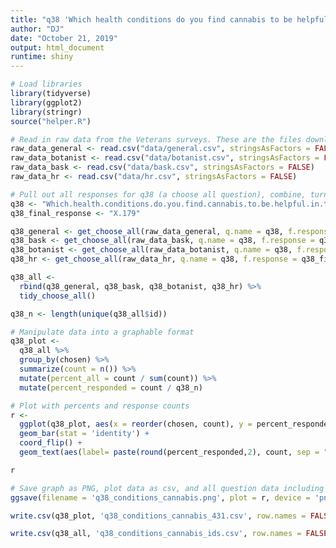 ```yaml
---
title: "q38 'Which health conditions do you find cannabis to be helpful in treating? (Please select all that apply)' (National Veterans)"
author: "DJ"
date: "October 21, 2019"
output: html_document
runtime: shiny
---
```


```r
# Load libraries
library(tidyverse)
library(ggplot2)
library(stringr)
source("helper.R")
```

```r
# Read in raw data from the Veterans surveys. These are the files downloaded from survey monkey saved as a .csv
raw_data_general <- read.csv("data/general.csv", stringsAsFactors = FALSE)
raw_data_botanist <- read.csv("data/botanist.csv", stringsAsFactors = FALSE)
raw_data_bask <- read.csv("data/bask.csv", stringsAsFactors = FALSE)
raw_data_hr <- read.csv("data/hr.csv", stringsAsFactors = FALSE)
```

```r
# Pull out all responses for q38 (a choose all question), combine, turn into a tidy data format for further processing then determine 'question n'
q38 <- "Which.health.conditions.do.you.find.cannabis.to.be.helpful.in.treating...Please.select.all.that.apply."
q38_final_response <- "X.179"

q38_general <- get_choose_all(raw_data_general, q.name = q38, f.response = q38_final_response)
q38_bask <- get_choose_all(raw_data_bask, q.name = q38, f.response = q38_final_response)
q38_botanist <- get_choose_all(raw_data_botanist, q.name = q38, f.response = q38_final_response)
q38_hr <- get_choose_all(raw_data_hr, q.name = q38, f.response = q38_final_response)

q38_all <- 
  rbind(q38_general, q38_bask, q38_botanist, q38_hr) %>%
  tidy_choose_all()

q38_n <- length(unique(q38_all$id))
```

```r
# Manipulate data into a graphable format
q38_plot <-
  q38_all %>%
  group_by(chosen) %>%
  summarize(count = n()) %>%
  mutate(percent_all = count / sum(count)) %>%
  mutate(percent_responded = count / q38_n)
```

```r
# Plot with percents and response counts
r <- 
  ggplot(q38_plot, aes(x = reorder(chosen, count), y = percent_responded)) +
  geom_bar(stat = 'identity') +
  coord_flip() +
  geom_text(aes(label= paste(round(percent_responded,2), count, sep = "***")))

r
```

```r
# Save graph as PNG, plot data as csv, and all question data including response IDs as csv (save question n and N at end of plot file as "_x.x")
ggsave(filename = 'q38_conditions_cannabis.png', plot = r, device = 'png')

write.csv(q38_plot, 'q38_conditions_cannabis_431.csv', row.names = FALSE)

write.csv(q38_all, 'q38_conditions_cannabis_ids.csv', row.names = FALSE)
```
